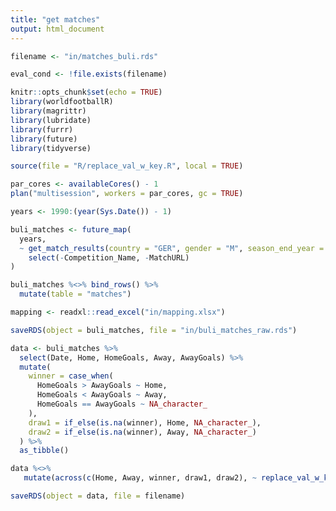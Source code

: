 ```yaml
---
title: "get matches"
output: html_document
---
```


```r

filename <- "in/matches_buli.rds"

eval_cond <- !file.exists(filename)
```

```r
knitr::opts_chunk$set(echo = TRUE)
library(worldfootballR)
library(magrittr)
library(lubridate)
library(furrr)
library(future)
library(tidyverse)

source(file = "R/replace_val_w_key.R", local = TRUE)
```

```r

par_cores <- availableCores() - 1
plan("multisession", workers = par_cores, gc = TRUE)

```

```r

years <- 1990:(year(Sys.Date()) - 1)

buli_matches <- future_map(
  years,
  ~ get_match_results(country = "GER", gender = "M", season_end_year = .x, tier = "1st") %>%
    select(-Competition_Name, -MatchURL)
)

buli_matches %<>% bind_rows() %>%
  mutate(table = "matches")
```

```r

mapping <- readxl::read_excel("in/mapping.xlsx")
```

```r

saveRDS(object = buli_matches, file = "in/buli_matches_raw.rds")
```

```r

data <- buli_matches %>%
  select(Date, Home, HomeGoals, Away, AwayGoals) %>%
  mutate(
    winner = case_when(
      HomeGoals > AwayGoals ~ Home,
      HomeGoals < AwayGoals ~ Away,
      HomeGoals == AwayGoals ~ NA_character_
    ),
    draw1 = if_else(is.na(winner), Home, NA_character_),
    draw2 = if_else(is.na(winner), Away, NA_character_)
  ) %>%
  as_tibble()

data %<>%
   mutate(across(c(Home, Away, winner, draw1, draw2), ~ replace_val_w_key_v(.x)))

saveRDS(object = data, file = filename)

```
